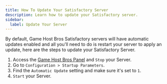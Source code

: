 ```yaml
---
title: How To Update Your Satisfactory Server
description: Learn how to update your Satisfactory server.
sidebar:
  label: Update Your Server
---
```


By default, Game Host Bros Satisfactory servers will have automatic updates enabled and all you'll need to do is restart your server to apply an update, here are the steps to update your Satisfactory Server.
<Steps>
1. Access the [Game Host Bros Panel](https://panel.gamehostbros.com/) and `Stop` your Server.
2. Go to `Configuration > Startup Parameters`.
3. Find the `Automatic Update` setting and make sure it's set to `1`.
4. `Start` your Server.
</Steps>